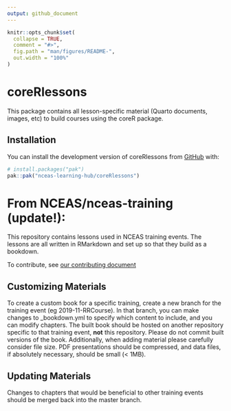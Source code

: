 ```yaml
---
output: github_document
---
```


<!-- README.md is generated from README.Rmd. Please edit that file -->

```r
knitr::opts_chunk$set(
  collapse = TRUE,
  comment = "#>",
  fig.path = "man/figures/README-",
  out.width = "100%"
)
```

# coreRlessons

<!-- badges: start -->
<!-- badges: end -->

This package contains all lesson-specific material (Quarto documents, images, etc) to build courses using the coreR package.

## Installation

You can install the development version of coreRlessons from [GitHub](https://github.com/) with:

``` r
# install.packages("pak")
pak::pak("nceas-learning-hub/coreRlessons")
```

# From NCEAS/nceas-training (update!):

This repository contains lessons used in NCEAS training events. The lessons are all written in RMarkdown and set up so that they build as a bookdown. 

To contribute, see [our contributing document](contributing.md)

## Customizing Materials

To create a custom book for a specific training, create a new branch for the training event (eg 2019-11-RRCourse). In that branch, you can make changes to _bookdown.yml to specify which content to include, and you can modify chapters. The built book should be hosted on another repository specific to that training event, **not** this repository. Please do not commit built versions of the book. Additionally, when adding material please carefully consider file size. PDF presentations should be compressed, and data files, if absolutely necessary, should be small (< 1MB). 

## Updating Materials

Changes to chapters that would be beneficial to other training events should be merged back into the master branch.

